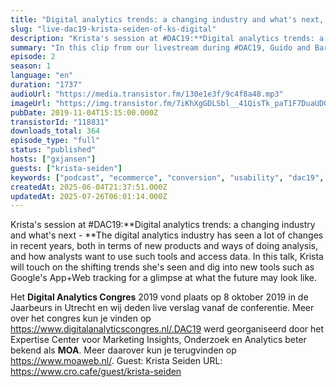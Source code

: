 ```yaml
---
title: "Digital analytics trends: a changing industry and what's next, with Krista Seiden"
slug: "live-dac19-krista-seiden-of-ks-digital"
description: "Krista's session at #DAC19:**Digital analytics trends: a changing industry and what's next - **The digital analytics industry has seen a lot of changes in recent years, both in terms of new products and ways of doing analysis, and how analysts want to use such tools and access data. In this talk, Krista will touch on the shifting trends she's seen and dig into new tools such as Google's App+Web tracking for a glimpse at what the future may look like.\n \nHet **Digital Analytics Congres** 2019 vond plaats op 8 oktober 2019 in de Jaarbeurs in Utrecht en wij deden live verslag vanaf de conferentie. Meer over het congres kun je vinden op https://www.digitalanalyticscongres.nl/.DAC19 werd georganiseerd door het Expertise Center voor Marketing Insights, Onderzoek en Analytics beter bekend als **MOA**. Meer daarover kun je terugvinden op https://www.moaweb.nl/. Guest: Krista Seiden URL: https://www.cro.cafe/guest/krista-seiden"
summary: "In this clip from our livestream during #DAC19, Guido and Bart speak with Krista Seiden from KS Digital."
episode: 2
season: 1
language: "en"
duration: "1737"
audioUrl: "https://media.transistor.fm/130e1e3f/9c4f8a48.mp3"
imageUrl: "https://img.transistor.fm/7iKhXgGDLSbl__41QisTk_paT1F7DuaUD0CI5ca6JH8/rs:fill:0:0:1/w:3000/h:3000/q:60/aHR0cHM6Ly9pbWct/dXBsb2FkLXByb2R1/Y3Rpb24udHJhbnNp/c3Rvci5mbS8yYmQ5/YzEzZGY1ZTk2YzI5/YzA2OGM5Mjk5ZTk4/MzNlZS5qcGVn.webp"
pubDate: 2019-11-04T15:15:00.000Z
transistorId: "118831"
downloads_total: 364
episode_type: "full"
status: "published"
hosts: ["gxjansen"]
guests: ["krista-seiden"]
keywords: ["podcast", "ecommerce", "conversion", "usability", "dac19", "moa", "livestream"]
createdAt: 2025-06-04T21:37:51.000Z
updatedAt: 2025-07-26T06:01:14.000Z
---
```


Krista's session at #DAC19:**Digital analytics trends: a changing industry and what's next - **The digital analytics industry has seen a lot of changes in recent years, both in terms of new products and ways of doing analysis, and how analysts want to use such tools and access data. In this talk, Krista will touch on the shifting trends she's seen and dig into new tools such as Google's App+Web tracking for a glimpse at what the future may look like.
 
Het **Digital Analytics Congres** 2019 vond plaats op 8 oktober 2019 in de Jaarbeurs in Utrecht en wij deden live verslag vanaf de conferentie. Meer over het congres kun je vinden op https://www.digitalanalyticscongres.nl/.DAC19 werd georganiseerd door het Expertise Center voor Marketing Insights, Onderzoek en Analytics beter bekend als **MOA**. Meer daarover kun je terugvinden op https://www.moaweb.nl/. Guest: Krista Seiden URL: https://www.cro.cafe/guest/krista-seiden
